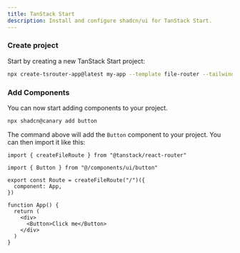```yaml
---
title: TanStack Start
description: Install and configure shadcn/ui for TanStack Start.
---
```


<Steps>

### Create project

Start by creating a new TanStack Start project:

```bash
npx create-tsrouter-app@latest my-app --template file-router --tailwind --add-ons shadcn
```

### Add Components

You can now start adding components to your project.

```bash
npx shadcn@canary add button
```

The command above will add the `Button` component to your project. You can then import it like this:

```tsx title="src/routes/index.tsx" showLineNumbers {3,12}
import { createFileRoute } from "@tanstack/react-router"

import { Button } from "@/components/ui/button"

export const Route = createFileRoute("/")({
  component: App,
})

function App() {
  return (
    <div>
      <Button>Click me</Button>
    </div>
  )
}
```

</Steps>
